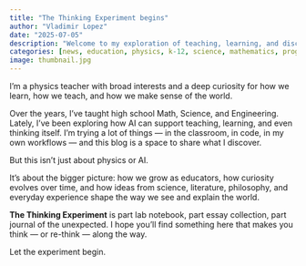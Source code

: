 ```yaml
---
title: "The Thinking Experiment begins"
author: "Vladimir Lopez"
date: "2025-07-05"
description: "Welcome to my exploration of teaching, learning, and discovery. A physics teacher's journey into AI, coding, and reimagining education."
categories: [news, education, physics, k-12, science, mathematics, programming, technology, philosophy, history, culture]
image: thumbnail.jpg
---
```


I’m a physics teacher with broad interests and a deep curiosity for how we learn, how we teach, and how we make sense of the world.

Over the years, I’ve taught high school Math, Science, and Engineering. Lately, I’ve been exploring how AI can support teaching, learning, and even thinking itself. I’m trying a lot of things — in the classroom, in code, in my own workflows — and this blog is a space to share what I discover.

But this isn’t just about physics or AI.

It’s about the bigger picture: how we grow as educators, how curiosity evolves over time, and how ideas from science, literature, philosophy, and everyday experience shape the way we see and explain the world.

**The Thinking Experiment** is part lab notebook, part essay collection, part journal of the unexpected. I hope you’ll find something here that makes you think — or re-think — along the way.

Let the experiment begin.
